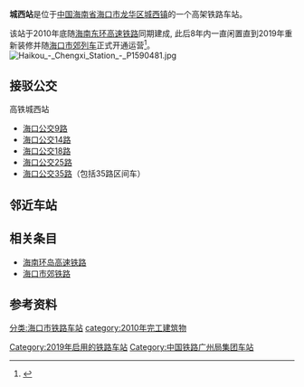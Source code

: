{{Infobox China railway station
| 车站名称 = 城西站
| 图片 = File:Chengxi Station Platform 2.jpg
| 图片介紹 = 城西站2站台
| 车站拼音 = Chéngxī Zhàn
| 英文名称 = Chengxi Railway Station
| name = 
| address = 
| code = 
| commercial_code = CIA
| pinyin_code = CXI
| 始建年份 = 
| 开通运营 = 2019年7月1日
| 车站类型 = 客运站
| 车站位置 = {{CHN}}[[海南省|海南省]][[海口市|海口市]][[龙华区_(海口市)|龙华区]]
| 坐标 = {{coord|19|59|53.24|N|110|19|40.40|E|display=inline,title}}
| 归属 = [[广州局集团|广州局集团]]海南铁路有限责任公司
| 线路 = [[海南环岛高速铁路|海南环岛高速铁路]]（过站不停靠）<br>[[海口市郊铁路|海口市郊铁路]]
| 车站等级 = 
| 月台数目 = 
| 股道数目 = 
| 網站 = 
}}
'''城西站'''是位于[[中国|中国]][[海南省|海南省]][[海口市|海口市]][[龙华区_(海口市)|龙华区]][[城西镇_(海口市)|城西镇]]的一个高架铁路车站。

该站于2010年底随[[海南东环铁路|海南东环高速铁路]]同期建成, 此后8年内一直闲置直到2019年重新装修并随[[海口市郊列车|海口市郊列车]]正式开通运营<ref>{{cite web|url=http://www.hkwb.net/news/content/2019-06/29/content_3742360.htm|title=海口市郊列车预计于7月1日试运行|publisher=海口网|date=2019-06-29|access-date=2019-06-30|archive-url=https://web.archive.org/web/20190630113508/http://www.hkwb.net/news/content/2019-06/29/content_3742360.htm|archive-date=2019-06-30|dead-url=yes}}</ref>。
[[File:Haikou_-_Chengxi_Station_-_P1590481.jpg|thumb]]

==接驳公交==
高铁城西站
*[[海口公交9路|海口公交9路]]
*[[海口公交14路|海口公交14路]]
*[[海口公交18路|海口公交18路]]
*[[海口公交25路|海口公交25路]]
*[[海口公交35路|海口公交35路]]（包括35路区间车）

==邻近车站==
{{start rail box|[[中国铁路|中国铁路]]}}
{{s-inop|[[秀英站|秀英]] |老城镇方向}}
{{s-line|[[海口市郊铁路|海口市郊铁路]]}}
{{s-inop|[[海口东站|海口东]]|美兰方向}}
{{s-end}}

==相关条目==
*[[海南环岛高速铁路|海南环岛高速铁路]]
*[[海口市郊铁路|海口市郊铁路]]

==参考资料==
{{reflist}}
{{China-rail-stub}}
{{海南环岛高速铁路}}
{{海口市郊铁路}}
[[分类:海口市铁路车站|分类:海口市铁路车站]]
[[Category:2019年启用的铁路车站|Category:2019年启用的铁路车站]]
[[category:2010年完工建筑物|category:2010年完工建筑物]]
[[Category:中国铁路广州局集团车站|Category:中国铁路广州局集团车站]]